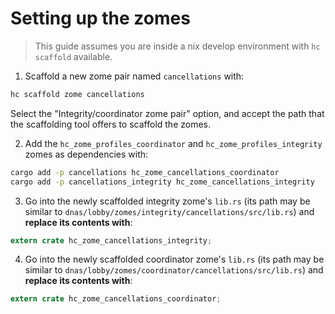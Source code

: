 
<Meta title="Backend/Setting up the zomes" />

# Setting up the zomes

> This guide assumes you are inside a nix develop environment with `hc scaffold` available.

1. Scaffold a new zome pair named `cancellations` with:

```bash
hc scaffold zome cancellations
```

Select the "Integrity/coordinator zome pair" option, and accept the path that the scaffolding tool offers to scaffold the zomes.

2. Add the `hc_zome_profiles_coordinator` and `hc_zome_profiles_integrity` zomes as dependencies with:

```bash
cargo add -p cancellations hc_zome_cancellations_coordinator
cargo add -p cancellations_integrity hc_zome_cancellations_integrity
```

3. Go into the newly scaffolded integrity zome's `lib.rs` (its path may be similar to `dnas/lobby/zomes/integrity/cancellations/src/lib.rs`) and **replace its contents with**:

```rust
extern crate hc_zome_cancellations_integrity;
```

4. Go into the newly scaffolded coordinator zome's `lib.rs` (its path may be similar to `dnas/lobby/zomes/coordinator/cancellations/src/lib.rs`) and **replace its contents with**:

```rust
extern crate hc_zome_cancellations_coordinator;
```
